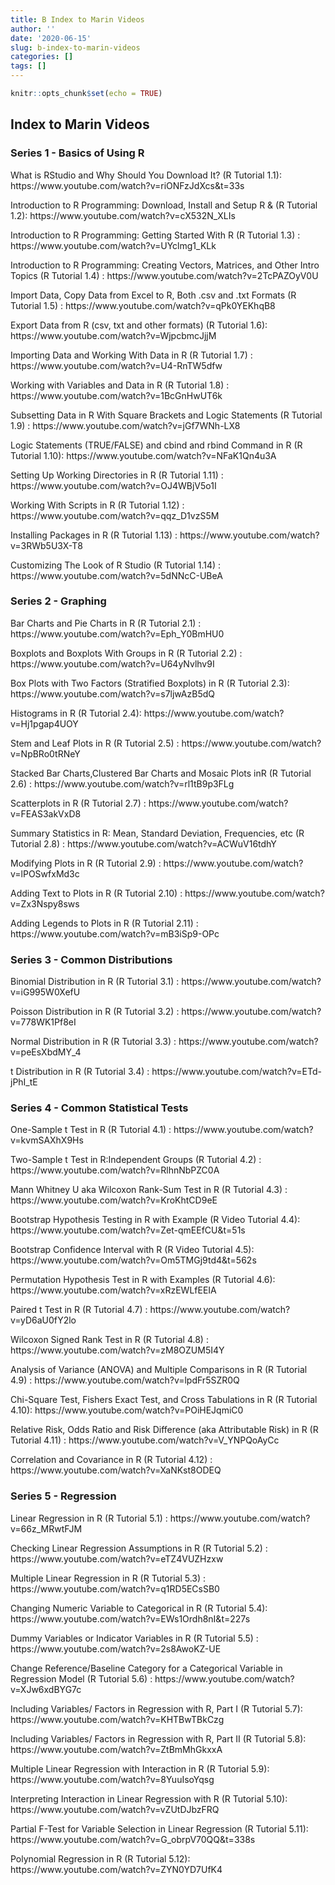 ```yaml
---
title: B Index to Marin Videos
author: ''
date: '2020-06-15'
slug: b-index-to-marin-videos
categories: []
tags: []
---
```



```r
knitr::opts_chunk$set(echo = TRUE)
```

## Index to Marin Videos


### Series 1 - Basics of Using R

What is RStudio and Why Should You Download It? (R Tutorial 1.1): https://www.youtube.com/watch?v=riONFzJdXcs&t=33s 

Introduction to R Programming: Download, Install and Setup R &  (R Tutorial 1.2): https://www.youtube.com/watch?v=cX532N_XLIs

Introduction to R Programming: Getting Started With R (R Tutorial 1.3) : https://www.youtube.com/watch?v=UYclmg1_KLk

Introduction to R Programming: Creating Vectors, Matrices, and Other Intro Topics (R Tutorial 1.4) : https://www.youtube.com/watch?v=2TcPAZOyV0U

Import Data, Copy Data from Excel to R, Both .csv and .txt Formats (R Tutorial 1.5) : https://www.youtube.com/watch?v=qPk0YEKhqB8

Export Data from R (csv, txt and other formats) (R Tutorial 1.6): https://www.youtube.com/watch?v=WjpcbmcJjjM

Importing Data and Working With Data in R (R Tutorial 1.7) : https://www.youtube.com/watch?v=U4-RnTW5dfw

Working with Variables and Data in R (R Tutorial 1.8) : https://www.youtube.com/watch?v=1BcGnHwUT6k

Subsetting Data in R With Square Brackets and Logic Statements (R Tutorial 1.9) : https://www.youtube.com/watch?v=jGf7WNh-LX8

Logic Statements (TRUE/FALSE) and cbind and rbind Command in R (R Tutorial 1.10): https://www.youtube.com/watch?v=NFaK1Qn4u3A

Setting Up Working Directories in R (R Tutorial 1.11) : https://www.youtube.com/watch?v=OJ4WBjV5o1I

Working With Scripts in R (R Tutorial 1.12) : https://www.youtube.com/watch?v=qqz_D1vzS5M

Installing Packages in R (R Tutorial 1.13) : https://www.youtube.com/watch?v=3RWb5U3X-T8

Customizing The Look of R Studio (R Tutorial 1.14) : https://www.youtube.com/watch?v=5dNNcC-UBeA

### Series 2 - Graphing

Bar Charts and Pie Charts in R (R Tutorial 2.1) : https://www.youtube.com/watch?v=Eph_Y0BmHU0

Boxplots and Boxplots With Groups in R (R Tutorial 2.2) : https://www.youtube.com/watch?v=U64yNvlhv9I

Box Plots with Two Factors (Stratified Boxplots) in R (R Tutorial 2.3): https://www.youtube.com/watch?v=s7ljwAzB5dQ

Histograms in R (R Tutorial 2.4): https://www.youtube.com/watch?v=Hj1pgap4UOY

Stem and Leaf Plots in R (R Tutorial 2.5) : https://www.youtube.com/watch?v=NpBRo0tRNeY

Stacked Bar Charts,Clustered Bar Charts and Mosaic Plots inR (R Tutorial 2.6) : https://www.youtube.com/watch?v=rl1tB9p3FLg

Scatterplots in R (R Tutorial 2.7) : https://www.youtube.com/watch?v=FEAS3akVxD8

Summary Statistics in R: Mean, Standard Deviation, Frequencies, etc (R Tutorial 2.8) : https://www.youtube.com/watch?v=ACWuV16tdhY

Modifying Plots in R (R Tutorial 2.9) : https://www.youtube.com/watch?v=lPOSwfxMd3c

Adding Text to Plots in R (R Tutorial 2.10) : https://www.youtube.com/watch?v=Zx3Nspy8sws

Adding Legends to Plots in R (R Tutorial 2.11) : https://www.youtube.com/watch?v=mB3iSp9-OPc

### Series 3 - Common Distributions

Binomial Distribution in R (R Tutorial 3.1) : https://www.youtube.com/watch?v=iG995W0XefU

Poisson Distribution in R (R Tutorial 3.2) : https://www.youtube.com/watch?v=778WK1Pf8eI

Normal Distribution in R (R Tutorial 3.3) : https://www.youtube.com/watch?v=peEsXbdMY_4

t Distribution in R (R Tutorial 3.4) : https://www.youtube.com/watch?v=ETd-jPhI_tE

### Series 4 - Common Statistical Tests

One-Sample t Test in R (R Tutorial 4.1) : https://www.youtube.com/watch?v=kvmSAXhX9Hs

Two-Sample t Test in R:Independent Groups (R Tutorial 4.2) : https://www.youtube.com/watch?v=RlhnNbPZC0A

Mann Whitney U aka Wilcoxon Rank-Sum Test in R (R Tutorial 4.3) : https://www.youtube.com/watch?v=KroKhtCD9eE

Bootstrap Hypothesis Testing in R with Example (R Video Tutorial 4.4): https://www.youtube.com/watch?v=Zet-qmEEfCU&t=51s

Bootstrap Confidence Interval with R (R Video Tutorial 4.5): https://www.youtube.com/watch?v=Om5TMGj9td4&t=562s

Permutation Hypothesis Test in R with Examples (R Tutorial 4.6): https://www.youtube.com/watch?v=xRzEWLfEEIA

Paired t Test in R (R Tutorial 4.7) : https://www.youtube.com/watch?v=yD6aU0fY2lo

Wilcoxon Signed Rank Test in R (R Tutorial 4.8) : https://www.youtube.com/watch?v=zM8OZUM5I4Y

Analysis of Variance (ANOVA) and Multiple Comparisons in R (R Tutorial 4.9) : https://www.youtube.com/watch?v=lpdFr5SZR0Q

Chi-Square Test, Fishers Exact Test, and Cross Tabulations in R (R Tutorial 4.10): https://www.youtube.com/watch?v=POiHEJqmiC0

Relative Risk, Odds Ratio and Risk Difference (aka Attributable Risk) in R (R Tutorial 4.11) : https://www.youtube.com/watch?v=V_YNPQoAyCc

Correlation and Covariance in R (R Tutorial 4.12) : https://www.youtube.com/watch?v=XaNKst8ODEQ

### Series 5 - Regression

Linear Regression in R (R Tutorial 5.1) : https://www.youtube.com/watch?v=66z_MRwtFJM

Checking Linear Regression Assumptions in R (R Tutorial 5.2) : https://www.youtube.com/watch?v=eTZ4VUZHzxw

Multiple Linear Regression in R (R Tutorial 5.3) : https://www.youtube.com/watch?v=q1RD5ECsSB0

Changing Numeric Variable to Categorical in R (R Tutorial 5.4): https://www.youtube.com/watch?v=EWs1Ordh8nI&t=227s

Dummy Variables or Indicator Variables in R (R Tutorial 5.5) : https://www.youtube.com/watch?v=2s8AwoKZ-UE

Change Reference/Baseline Category for a Categorical Variable in Regression Model (R Tutorial 5.6) : https://www.youtube.com/watch?v=XJw6xdBYG7c

Including Variables/ Factors in Regression with R, Part I (R Tutorial 5.7): https://www.youtube.com/watch?v=KHTBwTBkCzg

Including Variables/ Factors in Regression with R, Part II (R Tutorial 5.8): https://www.youtube.com/watch?v=ZtBmMhGkxxA

Multiple Linear Regression with Interaction in R (R Tutorial 5.9): https://www.youtube.com/watch?v=8YuuIsoYqsg

Interpreting Interaction in Linear Regression with R (R Tutorial 5.10): https://www.youtube.com/watch?v=vZUtDJbzFRQ

Partial F-Test for Variable Selection in Linear Regression (R Tutorial 5.11): https://www.youtube.com/watch?v=G_obrpV70QQ&t=338s

Polynomial Regression in R (R Tutorial 5.12): https://www.youtube.com/watch?v=ZYN0YD7UfK4


